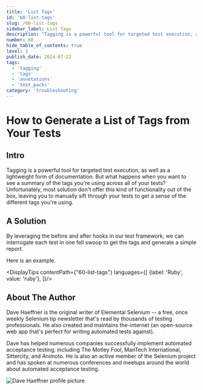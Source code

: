 ```yaml
---
title: 'List Tags'
id: '60-list-tags'
slug: /60-list-tags
sidebar_label: List Tags
description: "Tagging is a powerful tool for targeted test execution, as well as a lightweight form of documentation. But what happens when you want to see a summary of the tags you're using across all of your tests? Unfortunately, most solution don't offer this kind of functionality out of the box, leaving you to manually sift through your tests to get a sense of the different tags you're using."
number: 60
hide_table_of_contents: true
level: 3
publish_date: 2014-07-22
tags:
  - 'tagging'
  - 'tags'
  - 'annotations'
  - 'test_packs'
category: 'troubleshooting'
---
```


# How to Generate a List of Tags from Your Tests

## Intro

Tagging is a powerful tool for targeted test execution, as well as a lightweight form of documentation. But what
happens when you want to see a summary of the tags you're using across all of your tests? Unfortunately, most
solution don't offer this kind of functionality out of the box, leaving you to manually sift through your tests
to get a sense of the different tags you're using.

## A Solution

By leveraging the before and after hooks in our test framework, we can interrogate each test in one fell swoop to
get the tags and generate a simple report.

Here is an example.



<DisplayTips contentPath={"60-list-tags"} languages={[
    {label: 'Ruby', value: 'ruby'},
]}/>


## About The Author

Dave Haeffner is the original writer of Elemental Selenium -- a free, once weekly Selenium tip newsletter that's read
by thousands of testing professionals. He also created and maintains the-internet (an open-source web app that's
perfect for writing automated tests against).

Dave has helped numerous companies successfully implement automated acceptance testing; including The Motley Fool,
ManTech International, Sittercity, and Animoto. He is also an active member of the Selenium project and has spoken
at numerous conferences and meetups around the world about automated acceptance testing.

![Dave Haeffner profile picture](/img/authors/dave-haeffner.jpeg#author-img 'a title')




